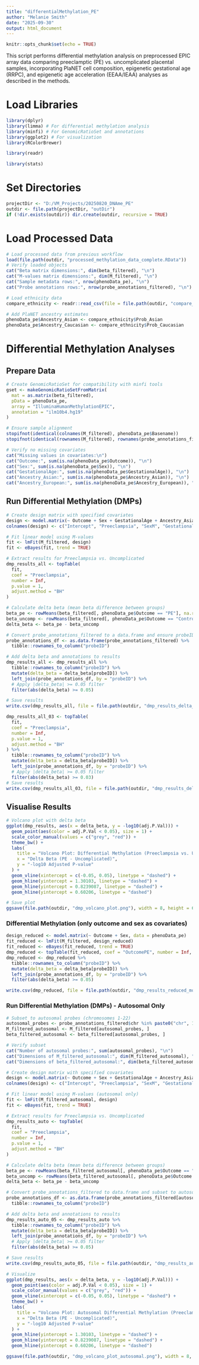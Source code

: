 ```yaml
---
title: "differentialMethylation_PE"
author: "Melanie Smith"
date: "2025-09-30"
output: html_document
---
```


```r
knitr::opts_chunk$set(echo = TRUE)
```

This script performs differential methylation analysis on preprocessed EPIC array data comparing preeclamptic (PE) vs. uncomplicated placental samples, incorporating PlaNET cell composition, epigenetic gestational age (RRPC), and epigenetic age acceleration (EEAA/IEAA) analyses as described in the methods.  

# Load Libraries

```r
library(dplyr)
library(limma) # For differential methylation analysis
library(minfi) # For GenomicRatioSet and annotations
library(ggplot2) # For visualization
library(RColorBrewer)

library(readr)

library(stats)
```

# Set Directories

```r
projectDir <- "D:/VM_Projects/20250820_DNAme_PE"
outdir <- file.path(projectDir, "outDir")
if (!dir.exists(outdir)) dir.create(outdir, recursive = TRUE)
```

# Load Processed Data

```r
# Load processed data from previous workflow
load(file.path(outdir, "processed_methylation_data_complete.RData"))
# Verify loaded objects
cat("Beta matrix dimensions:", dim(beta_filtered), "\n")
cat("M-values matrix dimensions:", dim(M_filtered), "\n")
cat("Sample metadata rows:", nrow(phenoData_pe), "\n")
cat("Probe annotations rows:", nrow(probe_annotations_filtered), "\n")

# Load ethnicity data
compare_ethnicity <- readr::read_csv(file = file.path(outdir, "compare_ethnicity.csv"))

# Add PlaNET ancestry estimates
phenoData_pe$Ancestry_Asian <- compare_ethnicity$Prob_Asian
phenoData_pe$Ancestry_Caucasian <- compare_ethnicity$Prob_Caucasian

```

# Differential Methylation Analyses
## Prepare Data

```r
# Create GenomicRatioSet for compatibility with minfi tools
gset <- makeGenomicRatioSetFromMatrix(
  mat = as.matrix(beta_filtered),
  pData = phenoData_pe,
  array = "IlluminaHumanMethylationEPIC",
  annotation = "ilm10b4.hg19"
)

# Ensure sample alignment
stopifnot(identical(colnames(M_filtered), phenoData_pe$Basename))
stopifnot(identical(rownames(M_filtered), rownames(probe_annotations_filtered)))

# Verify no missing covariates
cat("Missing values in covariates:\n")
cat("Outcome:", sum(is.na(phenoData_pe$Outcome)), "\n")
cat("Sex:", sum(is.na(phenoData_pe$Sex)), "\n")
cat("GestationalAge:", sum(is.na(phenoData_pe$GestationalAge)), "\n")
cat("Ancestry_Asian:", sum(is.na(phenoData_pe$Ancestry_Asian)), "\n")
cat("Ancestry_European:", sum(is.na(phenoData_pe$Ancestry_European)), "\n")
```

## Run Differential Methylation (DMPs)

```r
# Create design matrix with specified covariates
design <- model.matrix(~ Outcome + Sex + GestationalAge + Ancestry_Asian + Ancestry_Caucasian, data = phenoData_pe)
colnames(design) <- c("Intercept", "Preeclampsia", "SexM", "GestationalAge", "Ancestry_Asian", "Ancestry_Caucasian")

# Fit linear model using M-values
fit <- lmFit(M_filtered, design)
fit <- eBayes(fit, trend = TRUE)

# Extract results for Preeclampsia vs. Uncomplicated
dmp_results_all <- topTable(
  fit,
  coef = "Preeclampsia",
  number = Inf,
  p.value = 1,
  adjust.method = "BH"
)

# Calculate delta beta (mean beta difference between groups)
beta_pe <- rowMeans(beta_filtered[, phenoData_pe$Outcome == "PE"], na.rm = TRUE)
beta_uncomp <- rowMeans(beta_filtered[, phenoData_pe$Outcome == "Control"], na.rm = TRUE)
delta_beta <- beta_pe - beta_uncomp

# Convert probe_annotations_filtered to a data.frame and ensure probeID column
probe_annotations_df <- as.data.frame(probe_annotations_filtered) %>%
  tibble::rownames_to_column("probeID")

# Add delta beta and annotations to results
dmp_results_all <- dmp_results_all %>%
  tibble::rownames_to_column("probeID") %>%
  mutate(delta_beta = delta_beta[probeID]) %>%
  left_join(probe_annotations_df, by = "probeID") %>%
  # Apply |delta_beta| >= 0.05 filter
  filter(abs(delta_beta) >= 0.05)

# Save results
write.csv(dmp_results_all, file = file.path(outdir, "dmp_results_delta_beta_0.05.csv"), row.names = FALSE)

dmp_results_all_03 <- topTable(
  fit,
  coef = "Preeclampsia",
  number = Inf,
  p.value = 1,
  adjust.method = "BH"
) %>%
  tibble::rownames_to_column("probeID") %>%
  mutate(delta_beta = delta_beta[probeID]) %>%
  left_join(probe_annotations_df, by = "probeID") %>%
  # Apply |delta_beta| >= 0.05 filter
  filter(abs(delta_beta) >= 0.03)
# Save results
write.csv(dmp_results_all_03, file = file.path(outdir, "dmp_results_delta_beta_0.03.csv"), row.names = FALSE)
```

## Visualise Results

```r
# Volcano plot with delta beta
ggplot(dmp_results, aes(x = delta_beta, y = -log10(adj.P.Val))) +
  geom_point(aes(color = adj.P.Val < 0.05), size = 1) +
  scale_color_manual(values = c("grey", "red")) +
  theme_bw() +
  labs(
    title = "Volcano Plot: Differential Methylation (Preeclampsia vs. Uncomplicated)",
    x = "Delta Beta (PE - Uncomplicated)",
    y = "-log10 Adjusted P-value"
  ) +
  geom_vline(xintercept = c(-0.05, 0.05), linetype = "dashed") +
  geom_hline(yintercept = 1.30103, linetype = "dashed") +
  geom_hline(yintercept = 0.8239087, linetype = "dashed") +
  geom_hline(yintercept = 0.60206, linetype = "dashed")

# Save plot
ggsave(file.path(outdir, "dmp_volcano_plot.png"), width = 8, height = 6)
```

### Differential Methylation (only outcome and sex as covariates)

```r
design_reduced <- model.matrix(~ Outcome + Sex, data = phenoData_pe)
fit_reduced <- lmFit(M_filtered, design_reduced)
fit_reduced <- eBayes(fit_reduced, trend = TRUE)
dmp_reduced <- topTable(fit_reduced, coef = "OutcomePE", number = Inf, p.value = 1, adjust.method = "BH")
dmp_reduced <- dmp_reduced %>%
  tibble::rownames_to_column("probeID") %>%
  mutate(delta_beta = delta_beta[probeID]) %>%
  left_join(probe_annotations_df, by = "probeID") %>%
  filter(abs(delta_beta) >= 0.05)

write.csv(dmp_reduced, file = file.path(outdir, "dmp_results_reduced_model.csv"), row.names = FALSE)
```

### Run Differential Methylation (DMPs) - Autosomal Only
```r
# Subset to autosomal probes (chromosomes 1-22)
autosomal_probes <- probe_annotations_filtered$chr %in% paste0("chr", 1:22)
M_filtered_autosomal <- M_filtered[autosomal_probes, ]
beta_filtered_autosomal <- beta_filtered[autosomal_probes, ]

# Verify subset
cat("Number of autosomal probes:", sum(autosomal_probes), "\n")
cat("Dimensions of M_filtered_autosomal:", dim(M_filtered_autosomal), "\n")
cat("Dimensions of beta_filtered_autosomal:", dim(beta_filtered_autosomal), "\n")

# Create design matrix with specified covariates
design <- model.matrix(~ Outcome + Sex + GestationalAge + Ancestry_Asian + Ancestry_Caucasian, data = phenoData_pe)
colnames(design) <- c("Intercept", "Preeclampsia", "SexM", "GestationalAge", "Ancestry_Asian", "Ancestry_Caucasian")

# Fit linear model using M-values (autosomal only)
fit <- lmFit(M_filtered_autosomal, design)
fit <- eBayes(fit, trend = TRUE)

# Extract results for Preeclampsia vs. Uncomplicated
dmp_results_auto <- topTable(
  fit,
  coef = "Preeclampsia",
  number = Inf,
  p.value = 1,
  adjust.method = "BH"
)

# Calculate delta beta (mean beta difference between groups)
beta_pe <- rowMeans(beta_filtered_autosomal[, phenoData_pe$Outcome == "PE"], na.rm = TRUE)
beta_uncomp <- rowMeans(beta_filtered_autosomal[, phenoData_pe$Outcome == "Control"], na.rm = TRUE)
delta_beta <- beta_pe - beta_uncomp

# Convert probe_annotations_filtered to data.frame and subset to autosomal
probe_annotations_df <- as.data.frame(probe_annotations_filtered[autosomal_probes, ]) %>%
  tibble::rownames_to_column("probeID")

# Add delta beta and annotations to results
dmp_results_auto_05 <- dmp_results_auto %>%
  tibble::rownames_to_column("probeID") %>%
  mutate(delta_beta = delta_beta[probeID]) %>%
  left_join(probe_annotations_df, by = "probeID") %>%
  # Apply |delta_beta| >= 0.05 filter
  filter(abs(delta_beta) >= 0.05)

# Save results
write.csv(dmp_results_auto_05, file = file.path(outdir, "dmp_results_autosomal_05.csv"), row.names = FALSE)

# Visualize
ggplot(dmp_results, aes(x = delta_beta, y = -log10(adj.P.Val))) +
  geom_point(aes(color = adj.P.Val < 0.05), size = 1) +
  scale_color_manual(values = c("grey", "red")) +
  geom_vline(xintercept = c(-0.05, 0.05), linetype = "dashed") +
  theme_bw() +
  labs(
    title = "Volcano Plot: Autosomal Differential Methylation (Preeclampsia vs. Uncomplicated)",
    x = "Delta Beta (PE - Uncomplicated)",
    y = "-log10 Adjusted P-value"
  ) +
  geom_hline(yintercept = 1.30103, linetype = "dashed") +
  geom_hline(yintercept = 0.8239087, linetype = "dashed") +
  geom_hline(yintercept = 0.60206, linetype = "dashed")

ggsave(file.path(outdir, "dmp_volcano_plot_autosomal.png"), width = 8, height = 6)

```


